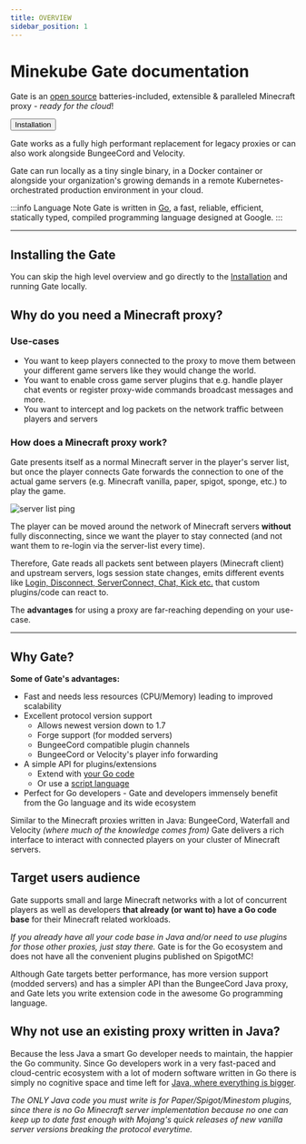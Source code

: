 ```yaml
---
title: OVERVIEW
sidebar_position: 1
---
```


# Minekube Gate documentation

Gate is an [open source](https://github.com/minekube/gate) batteries-included,
extensible & paralleled Minecraft proxy - _ready for the cloud_!

<ButtonGroup>
    <Button type="primary" href="/gate/installation">Installation</Button>

[//]: # (<Button type="secondary" href="/gate/tutorials">View tutorials</Button>)
</ButtonGroup>

Gate works as a fully high performant replacement for legacy proxies or
can also work alongside BungeeCord and Velocity.

Gate can run locally as a tiny single binary, in a Docker container or
alongside your organization's growing demands in a remote Kubernetes-orchestrated
production environment in your cloud.

:::info Language Note
Gate is written in [Go](https://go.dev/),
a fast, reliable, efficient, statically typed, compiled programming language designed at Google.
:::

***

## Installing the Gate

You can skip the high level overview and go directly to the [Installation](/gate/installation)
and running Gate locally.

## Why do you need a Minecraft proxy?

### Use-cases

* You want to keep players connected to the proxy to move them between your different game servers like they would change the world.
* You want to enable cross game server plugins that e.g. handle player chat events or register proxy-wide commands
  broadcast messages and more.
* You want to intercept and log packets on the network traffic between players and servers

### How does a Minecraft proxy work?

Gate presents itself as a normal Minecraft server in the player's server list,
but once the player connects Gate forwards the connection to one of the actual
game servers (e.g. Minecraft vanilla, paper, spigot, sponge, etc.) to play the game.

![server list ping](server-list.png)

The player can be moved around the network of Minecraft servers **without**
fully disconnecting, since we want the player to stay connected (and not want
them to re-login via the server-list every time).

Therefore, Gate reads all packets sent between players (Minecraft client) and
upstream servers, logs session state changes, emits different events like
[Login, Disconnect, ServerConnect, Chat, Kick etc.](https://github.com/minekube/gate/blob/master/pkg/proxy/events.go)
that custom plugins/code can react to.

The **advantages** for using a proxy are far-reaching depending on your use-case.

***

## Why Gate?

**Some of Gate's advantages:**

- Fast and needs less resources (CPU/Memory) leading to improved scalability
- Excellent protocol version support
  - Allows newest version down to 1.7
  - Forge support (for modded servers)
  - BungeeCord compatible plugin channels
  - BungeeCord or Velocity's player info forwarding
- A simple API for plugins/extensions
  - Extend with [your Go code](https://github.com/minekube/gate/tree/master/examples/extend/simple-proxy)
  - Or use a [script language](https://github.com/minekube/gate/issues/9)
- Perfect for Go developers - Gate and developers immensely benefit from the Go language and its wide ecosystem

Similar to the Minecraft proxies written in Java: BungeeCord, Waterfall and Velocity
_(where much of the knowledge comes from)_
Gate delivers a rich interface to interact with connected players
on your cluster of Minecraft servers.


## Target users audience
Gate supports small and large Minecraft networks with a lot of concurrent players
as well as developers **that already (or want to) have a Go code base**
for their Minecraft related workloads.

_If you already have all your code base in Java and/or need to
use plugins for those other proxies, just stay there._
Gate is for the Go ecosystem and does not have all the convenient
plugins published on SpigotMC!

Although Gate targets better performance, has more version support
(modded servers) and has a simpler API than the BungeeCord Java proxy,
and Gate lets you write extension code in the awesome Go programming language.

## Why not use an existing proxy written in Java?

Because the less Java a smart Go developer needs to maintain, the happier the Go community.
Since Go developers work in a very fast-paced and cloud-centric ecosystem with a lot of modern
software written in Go there is simply no cognitive space and time left for [Java, where
everything is bigger](https://youtu.be/PAAkCSZUG1c?t=317).

_The ONLY Java code you must write is for Paper/Spigot/Minestom plugins,
since there is no Go Minecraft server implementation because
no one can keep up to date fast enough with Mojang's quick releases
of new vanilla server versions breaking the protocol everytime._
